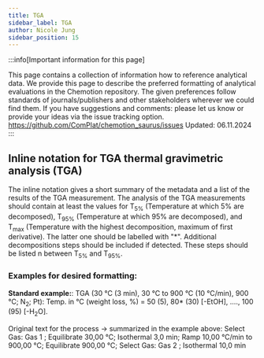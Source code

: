 ```yaml
---
title: TGA
sidebar_label: TGA
author: Nicole Jung
sidebar_position: 15
---
```


:::info[Important information for this page] 

This page contains a collection of information how to reference analytical data. We provide this page to describe the preferred formatting of analytical evaluations in the Chemotion repository. The given preferences follow standards of journals/publishers and other stakeholders wherever we could find them. If you have suggestions and comments: please let us know or provide your ideas via the issue tracking option. 
https://github.com/ComPlat/chemotion_saurus/issues
Updated: 06.11.2024
:::

## Inline notation for TGA thermal gravimetric analysis (TGA) 

The inline notation gives a short summary of the metadata and a list of the results of the TGA measurement. 
The analysis of the TGA measurements should contain at least the values for T<sub>5%</sub> (Temperature at which 5% are decomposed), T<sub>95%</sub> (Temperature at which 95% are decomposed), and T<sub>max</sub> (Temperature with the highest decomposition, maximum of first derivative). The latter one should be labelled with "*". Additional decompositions steps should be included if detected. These steps should be listed n between T<sub>5%</sub> and T<sub>95%</sub>. 

### Examples for desired formatting:

**Standard example:**: 
TGA (30 °C (3 min), 30 °C to 900 °C (10 °C/min), 900 °C; N<sub>2</sub>; Pt): Temp. in °C (weight loss, %) = 50 (5), 80* (30) [-EtOH], …., 100 (95) [-H<sub>2</sub>O]. 

Original text for the process -> summarized in the example above: 
Select Gas: Gas 1 ; Equilibrate 30,00 °C; Isothermal 3,0 min; Ramp 10,00 °C/min to 900,00 °C; Equilibrate 900,00 °C; Select Gas: Gas 2 ; Isothermal 10,0 min

